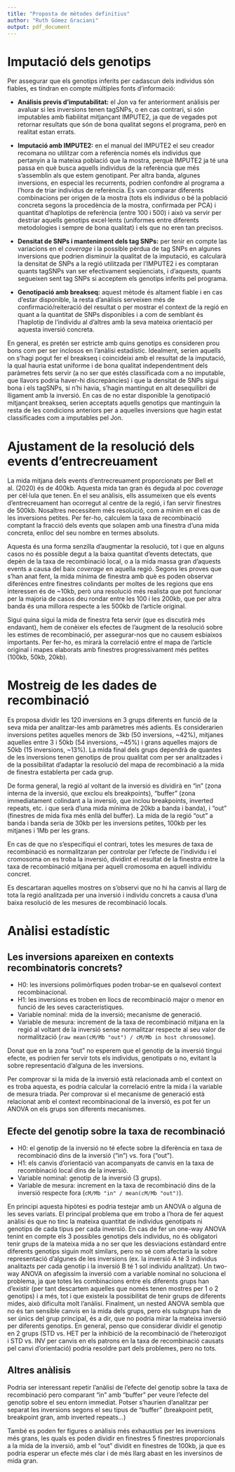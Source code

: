 ```yaml
---
title: "Proposta de mètodes definitius"
author: "Ruth Gómez Graciani"
output: pdf_document
---
```



# Imputació dels genotips

Per assegurar que els genotips inferits per cadascun dels individus són fiables, es tindran en compte múltiples fonts d'informació: 

* **Análisis previs d'imputabilitat:** el Jon va fer anteriorment anàlisis per avaluar si les inversions tenen tagSNPs, o en cas contrari, si són imputables amb fiabilitat mitjançant IMPUTE2, ja que de vegades pot retornar resultats que són de bona qualitat segons el programa, però en realitat estan errats. 

* **Imputació amb IMPUTE2:** en el manual del IMPUTE2 el seu creador recomana no utilitzar com a referència només els individus que pertanyin a la mateixa població que la mostra, perquè IMPUTE2 ja té una passa en què busca aquells individus de la referència que més s'assemblin als que estem genotipant. Per altra banda, algunes inversions, en especial les recurrents, podrien confondre al programa a l'hora de triar individus de referència. Es van comparar diferents combinacions per origen de la mostra (tots els individus o bé la població concreta segons la procedència de la mostra, confirmada per PCA) i quantitat d'haplotips de referència (entre 100 i 500) i això va servir per destriar aquells genotips excel·lents (uniformes entre diferents metodologies i sempre de bona qualitat) i els que no eren tan precisos. 

* **Densitat de SNPs i manteniment dels tag SNPs:** per tenir en compte las variacions en el _coverage_ i la possible pèrdua de tag SNPs en algunes inversions que podrien disminuir la qualitat de la imputació, es calcularà la densitat de SNPs a la regió utilitzada per l'IMPUTE2 i es comptaran quants tagSNPs van ser efectivament seqüenciats, i d'aquests, quants segueixen sent tag SNPs si acceptem els genotips inferits pel programa. 

* **Genotipació amb breakseq:** aquest mètode és altament fiable i en cas d'estar disponible, la resta d'anàlisis serveixen més de confirmació/reiteració del resultat o per mostrar el context de la regió en quant a la quantitat de SNPs disponibles i a com de semblant és l'haplotip de l'individu al d'altres amb la seva mateixa orientació per aquesta inversió concreta.

En general, es pretén ser estricte amb quins genotips es consideren prou bons com per ser inclosos en l'anàlisi estadístic. Idealment, serien aquells on s'hagi pogut fer el breakseq i coincideixi amb el resultat de la imputació, la qual hauria estat uniforme i de bona qualitat independentment dels paràmetres fets servir (a no ser que estés classificada com a no imputable, que llavors podria haver-hi discrepàncies) i que la densitat de SNPs sigui bona i els tagSNPs, si n'hi havia, s'hagin mantingut en alt desequilibri de lligament amb la inversió. En cas de no estar disponible la genotipació mitjançant breakseq, serien acceptats aquells genotips que mantinguin la resta de les condicions anteriors per a aquelles inversions que hagin estat classificades com a imputables pel Jon. 

# Ajustament de la resolució dels events d'entrecreuament

La mida mitjana dels events d'entrecreuament proporcionats per Bell et al. (2020) és de 400kb. Aquesta mida tan gran és deguda al poc _coverage_ per cèl·lula que tenen. En el seu anàlisis, ells assumeixen que els events d'entrecreuament han ocorregut al centre de la regió, i fan servir finestres de 500kb. Nosaltres necessitem més resolució, com a mínim en el cas de les inversions petites. Per fer-ho, calculem la taxa de recombinació comptant la fracció dels events que solapen amb una finestra d'una mida concreta, enlloc del seu nombre en termes absoluts.

Aquesta és una forma senzilla d'augmentar la resolució, tot i que en alguns casos no és possible degut a la baixa quantitat d'events detectats, que depèn de la taxa de recombinació local, o a la mida massa gran d'aquests events a causa del baix _coverage_ en aquella regió. Segons les proves que s'han anat fent, la mida mínima de finestra amb què es poden observar diferènces entre finestres colindants per moltes de les regions que ens interessen és de ~10kb, però una resolució més realista que pot funcionar per la majoria de casos deu rondar entre les 100 i les 200kb, que per altra banda és una millora respecte a les 500kb de l'article original.

Sigui quina sigui la mida de finestra feta servir (que es discutirà més endavant), hem de conèixer els efectes de l'augment de la resolució sobre les estimes de recombinació, per assegurar-nos que no causem esbiaixos importants. Per fer-ho, es mirarà la correlació entre el mapa de l'article original i mapes elaborats amb finestres progressivament més petites (100kb, 50kb, 20kb).

# Mostreig de les dades de recombinació

Es proposa dividir les 120 inversions en 3 grups diferents en funció de la seva mida per analitzar-les amb paràmetres més adients. Es considerarien inversions petites aquelles menors de 3kb (50 inversions, ~42%), mitjanes aquelles entre 3 i 50kb (54 inversions, ~45%) i grans aquelles majors de 50kb (15 inversions, ~13%). La mida final dels grups dependrà de quantes de les inversions tenen genotips de prou qualitat com per ser analitzades i de la possibilitat d'adaptar la resolució del mapa de recombinació a la mida de finestra establerta per cada grup.

De forma general, la regió al voltant de la inversió es dividirà en "in" (zona interna de la inversió, que exclou els breakpoints), "buffer" (zona immediatament colindant a la inversió, que inclou breakpoints, inverted repeats, etc. i que serà d'una mida mínima de 20kb a banda i banda), i "out" (finestres de mida fixa més enllà del buffer). La mida de la regió "out" a banda i banda seria de 30kb per les inversions petites, 100kb per les mitjanes i 1Mb per les grans. 

En cas de que no s'especifiqui el contrari, totes les mesures de taxa de recombinació es normalitzaran per controlar per l'efecte de l'individu i el cromosoma on es troba la inversió, dividint el resultat de la finestra entre la taxa de recombinació mitjana per aquell cromosoma en aquell individu concret. 

Es descartaran aquelles mostres on s'observi que no hi ha canvis al llarg de tota la regió analitzada per una inversió i individu concrets a causa d'una baixa resolució de les mesures de recombinació locals.

# Anàlisi estadístic

## Les inversions apareixen en contexts recombinatoris concrets?

* H0: les inversions polimòrfiques poden trobar-se en qualsevol context recombinacional. 
* H1: les inversions es troben en llocs de recombinació major o menor en funció de les seves característiques. 
* Variable nominal: mida de la inversió; mecanisme de generació.
* Variable de mesura: increment de la taxa de recombinació mitjana en la regió al voltant de la inversió sense normalitzar respecte al seu valor de normalització (`raw mean(cM/Mb "out") / cM/Mb in host chromosome`).

Donat que en la zona "out" no esperem que el genotip de la inversió tingui efecte, es podrien fer servir tots els individus, genotipats o no, evitant la sobre representació d'alguna de les inversions. 

Per comprovar si la mida de la inversió està relacionada amb el context on es troba aquesta, es podria calcular la correlació entre la mida i la variable de mesura triada. Per comprovar si el mecanisme de generació està relacionat amb el context recombinacional de la inversió, es pot fer un ANOVA on els grups son diferents mecanismes. 

## Efecte del genotip sobre la taxa de recombinació

* H0: el genotip de la inversió no té efecte sobre la diferència en taxa de recombinació dins de la inversió ("in") vs. fora ("out").
* H1: els canvis d'orientació van acompanyats de canvis en la taxa de recombinació local dins de la inversió. 
* Variable nominal: genotip de la inversió (3 grups).
* Variable de mesura: increment en la taxa de recombinació dins de la inversió respecte fora (`cM/Mb "in" / mean(cM/Mb "out")`).

En principi aquesta hipòtesi es podria testejar amb un ANOVA o alguna de les seves variats. El principal problema que em trobo a l'hora de fer aquest anàlisi és que no tinc la mateixa quantitat de individus genotipats ni genotips de cada tipus per cada inversió. En cas de fer un one-way ANOVA tenint en compte els 3 possibles genotips dels individus, no és obligatori tenir grups de la mateixa mida a no ser que les desviacions estàndard entre diferents genotips siguin molt similars, pero no sé com afectaria la sobre representació d'algunes de les inversions (ex. la inversió A té 3 individus analitazts per cada genotip i la inversió B té 1 sol individu analitzat). Un two-way ANOVA on afegissim la inversió com a variable nominal no soluciona el problema, ja que totes les combinacions entre els diferents grups han d'existir (per tant descartem aquelles que només tenen mostres per 1 o 2 genotips) i a més, tot i que existeix la possibilitat de tenir grups de diferents mides, això dificulta molt l'anàlisi. Finalment, un nested ANOVA sembla que no és tan sensible canvis en la mida dels grups, pero els subgrups han de ser únics del grup principal, és a dir, que no podria mirar la mateixa inversió per diferents genotips. En general, penso que considerar dividir el genotip en 2 grups (STD vs. HET per la inhibició de la recombinació de l'heterozigot i STD vs. INV per canvis en els patrons en la taxa de recombinació causats pel canvi d'orientació) podria resoldre part dels problemes, pero no tots. 

## Altres anàlisis

Podria ser interessant repetir l'anàlisi de l'efecte del genotip sobre la taxa de recombinació pero comparant "in" amb "buffer" per veure l'efecte del genotip sobre el seu entorn immediat. Potser s'haurien d'analitzar per separat les inversions segons el seu tipus de "buffer" (breakpoint petit, breakpoint gran, amb inverted repeats...)

També es poden fer figures o anàlisis més exhaustius per les inversions més grans, les quals es poden dividir en finestres 5 finestres proporcionals a la mida de la inversió, amb el "out" dividit en finestres de 100kb, ja que es podria esperar un efecte més clar i de més llarg abast en les inversinos de mida gran.